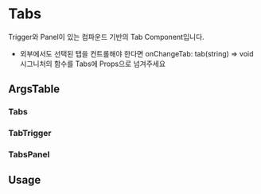 
<Meta of={TabsStories} />

# Tabs

Trigger와 Panel이 있는 컴파운드 기반의 Tab Component입니다.

- 외부에서도 선택된 탭을 컨트롤해야 한다면 onChangeTab: tab(string) => void 시그니처의 함수를 Tabs에 Props으로 넘겨주세요


<Canvas of={TabsStories.Playground} />


## ArgsTable

### Tabs
<ArgsTable of={Tabs} />

### TabTrigger
<ArgsTable of={Tabs.Trigger} />

### TabsPanel
<ArgsTable of={Tabs.Panel} />

## Usage

```typescript
import { Tabs } from '@shoplflow/base';

const App = () => {
  return (
      <Tabs initialTab='value1' level="level1">
        <Stack.Horizontal>
          <Tabs.Trigger value={'value1'} label={'label1'} />
          <Tabs.Trigger value={'value2'} label={'label2'} />
          <Tabs.Trigger value={'value3'} label={'label3'} />
        </Stack.Horizontal>
        <Tabs.Panel value={'value1'}>value1</Tabs.Panel>
        <Tabs.Panel value={'value2'}>value2</Tabs.Panel>
        <Tabs.Panel value={'value3'}>value3</Tabs.Panel>
      </Tabs>
  )
}
```


